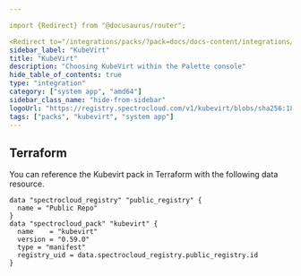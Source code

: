 ```yaml
---

import {Redirect} from "@docusaurus/router";

<Redirect to="/integrations/packs/?pack=docs/docs-content/integrations/kubevirt" />
sidebar_label: "KubeVirt"
title: "KubeVirt"
description: "Choosing KubeVirt within the Palette console"
hide_table_of_contents: true
type: "integration"
category: ["system app", "amd64"]
sidebar_class_name: "hide-from-sidebar"
logoUrl: "https://registry.spectrocloud.com/v1/kubevirt/blobs/sha256:185e7a7658c05ab478f2822b080a7e21da9113b4a8bf5fb7fb3338d9a5796eed?type=image.webp"
tags: ["packs", "kubevirt", "system app"]
---
```



<Redirect to="/integrations/packs/?pack=docs/docs-content/integrations/kubevirt" />

## Terraform

You can reference the Kubevirt pack in Terraform with the following data resource.

```hcl
data "spectrocloud_registry" "public_registry" {
  name = "Public Repo"
}
data "spectrocloud_pack" "kubevirt" {
  name    = "kubevirt"
  version = "0.59.0"
  type = "manifest"
  registry_uid = data.spectrocloud_registry.public_registry.id
}
```
